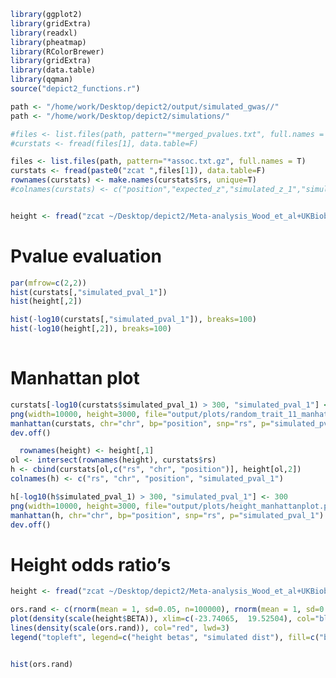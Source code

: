 ```r
library(ggplot2)
library(gridExtra)
library(readxl)
library(pheatmap)
library(RColorBrewer)
library(gridExtra)
library(data.table)
library(qqman)
source("depict2_functions.r")

path <- "/home/work/Desktop/depict2/output/simulated_gwas//"
path <- "/home/work/Desktop/depict2/simulations/"

#files <- list.files(path, pattern="*merged_pvalues.txt", full.names = T)
#curstats <- fread(files[1], data.table=F)

files <- list.files(path, pattern="*assoc.txt.gz", full.names = T)
curstats <- fread(paste0("zcat ",files[1]), data.table=F)
rownames(curstats) <- make.names(curstats$rs, unique=T)
#colnames(curstats) <- c("position","expected_z","simulated_z_1","simulated_beta_1","simulated_pval_1","id","chr","rs")


height <- fread("zcat ~/Desktop/depict2/Meta-analysis_Wood_et_al+UKBiobank_2018_formatted.txt.gz", data.table=F)
```

# Pvalue evaluation
```r
par(mfrow=c(2,2))
hist(curstats[,"simulated_pval_1"])
hist(height[,2])

hist(-log10(curstats[,"simulated_pval_1"]), breaks=100)
hist(-log10(height[,2]), breaks=100)
  
```

# Manhattan plot
```r
curstats[-log10(curstats$simulated_pval_1) > 300, "simulated_pval_1"] <- 1e-300
png(width=10000, height=3000, file="output/plots/random_trait_11_manhattanplot.png")
manhattan(curstats, chr="chr", bp="position", snp="rs", p="simulated_pval_1")
dev.off()

  rownames(height) <- height[,1]
ol <- intersect(rownames(height), curstats$rs)
h <- cbind(curstats[ol,c("rs", "chr", "position")], height[ol,2])
colnames(h) <- c("rs", "chr", "position", "simulated_pval_1")

h[-log10(h$simulated_pval_1) > 300, "simulated_pval_1"] <- 300
png(width=10000, height=3000, file="output/plots/height_manhattanplot.png")
manhattan(h, chr="chr", bp="position", snp="rs", p="simulated_pval_1")
dev.off()

```

# Height odds ratio's
```r
height <- fread("zcat ~/Desktop/depict2/Meta-analysis_Wood_et_al+UKBiobank_2018.txt.gz", data.table=F)

ors.rand <- c(rnorm(mean = 1, sd=0.05, n=100000), rnorm(mean = 1, sd=0.012, n=100000))
plot(density(scale(height$BETA)), xlim=c(-23.74065,  19.52504), col="blue", lwd=2, xlab="centered and scaled beta's / OR")
lines(density(scale(ors.rand)), col="red", lwd=3)
legend("topleft", legend=c("height betas", "simulated dist"), fill=c("blue", "red"))


hist(ors.rand)
```


